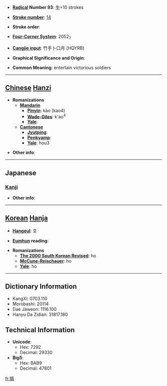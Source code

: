 * '''[[Wiktionary:Chinese radical index| Radical]] Number 93''': [[Wiktionary:Chinese radical index 牛|牛]]+10 strokes

* '''[[Wiktionary:Chinese total strokes index|Stroke number]]''': [[Wiktionary:Chinese total strokes index 14|14]]

* '''Stroke order''': 

* '''[[Wiktionary:Chinese four corner index|Four-Corner System]]''': 2052<sub>7</sub>

* '''[[Wiktionary:Chinese Cangjie index|Cangjie input]]''': 竹手卜口月 (HQYRB)

* '''Graphical Significance and Origin''': 

* '''Common Meaning''': entertain victorious soldiers

----

== [[Chinese]] [[Hanzi]] ==

* '''Romanizations'''
** '''[[Mandarin]]'''
*** '''[[Pinyin]]''': kào (kao4)
*** '''[[Wade-Giles]]''': k'ao<sup>4</sup>
*** '''[[Yale]]''': 
** '''[[Cantonese]]'''
*** '''[[Jyutping]]''':
*** '''[[Penkyamp]]''': 
*** '''[[Yale]]''': hou3

* '''Other info''': 

----

==Japanese==
===[[Kanji]]===
{{kanji|on readings=[[こう]] (kō)|kun readings=[[ねぎらう]] (negirau)}}

* '''Other info''':  

----

== [[Korean]] [[Hanja]] ==

* '''[[Hangeul]]''': 호

* '''[[Eumhun]] reading''': 

* '''Romanizations'''
** '''[[The 2000 South Korean Revised Romanization|The 2000 South Korean Revised]]''': ho
** '''[[McCune-Reischauer]]''': ho
** '''[[Yale]]''': ho

----

== Dictionary Information ==

* KangXi: 0703.110
* Morobashi: 20114
* Dae Jaweon: 1116.100
* Hanyu Da Zidian: 31817.180

== Technical Information ==

* '''Unicode''':
** Hex: 7292
** Decimal: 29330
* '''Big5''':
** Hex: BAB9
** Decimal: 47801

[[fr:犒]]